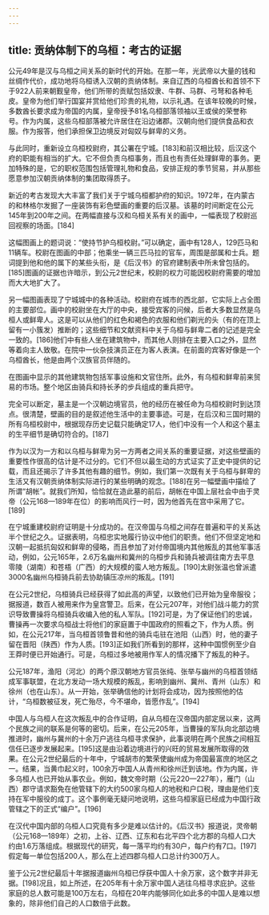 ```yaml
---
---
---
```

title: 贡纳体制下的乌桓：考古的证据
---



公元49年是汉与乌桓之间关系的新时代的开始。在那一年，光武帝以大量的钱和丝绸作代价，成功地将乌桓诱入汉朝的贡纳体制。来自辽西的乌桓酋长和首领不下于922人前来朝觐皇帝，他们所带的贡赋包括奴隶、牛群、马群、弓弩和各种毛皮。皇帝为他们举行国宴并赏给他们珍贵的礼物，以示礼遇。在该年较晚的时候，多数酋长要求成为帝国的内属，皇帝授予81名乌桓部落领袖以王或侯的荣誉称号。作为内属，这些乌桓部落被允许居住在沿边诸郡。汉朝向他们提供食品和衣服。作为报答，他们承担保卫边境反对匈奴与鲜卑的义务。

与此同时，重新设立乌桓校尉府，其公署在宁城。[183]和前汉相比较，后汉这个府的职能有相当的扩大。它不但负责乌桓事务，而且也有责任处理鲜卑的事务。更加特殊的是，它的职权范围包括管理礼物和食品，安排正规的季节贸易，并从那些愿意参加汉朝贡纳体制的集团取得质子。

新近的考古发现大大丰富了我们关于宁城乌桓都护府的知识。1972年，在内蒙古的和林格尔发掘了一座装饰有彩色壁画的重要的后汉墓。该墓的时间断定在公元145年到200年之间。在两幅直接与汉和乌桓关系有关的画中，一幅表现了校尉巡回视察的场面。[184]

这幅图画上的题词说：“使持节护乌桓校尉。”可以确定，画中有128人，129匹马和11辆车。校尉在图画的中部；他乘坐一辆三匹马拉的官车，周围是部属和士兵。题词提到他和他的属下的某些头衔，是《后汉书》的官府建制表中所未曾包括的。[185]图画的证据也许暗示，到公元2世纪末，校尉的权力可能因校尉府需要的增加而大大地扩大了。

另一幅图画表现了宁城城中的各种活动。校尉府在城市的西北部，它实际上占全图的主要部位。画中的校尉坐在大厅的中央，接受宾客的问候，后者大多数显然是乌桓人或鲜卑人。这是可以从他们的红色和褐色的衣服和他们剃光的头（有的在顶上留有一小簇发）推断的；这些细节和文献资料中关于乌桓与鲜卑二者的记述是完全一致的。[186]他们中有些人坐在建筑物中，而其他人则排在主要入口之外，显然等着向主人致敬。在院中一伙杂技演员正在为客人表演。在前面的宾客好像是一个乌桓酋长，他是由两个汉族官员伴随的。

在图画中显示的其他建筑物包括军事设施和文官住所。此外，有乌桓和鲜卑前来贸易的市场。整个地区由骑兵和持长矛的步兵组成的重兵把守。

完全可以断定，墓主是一个汉朝边境官员，他的经历在被任命为乌桓校尉时到达顶点。很清楚，壁画的目的是叙述他生活中的主要事迹。可是，在后汉和三国时期的所有乌桓校尉中，根据现存历史记载只能确定17人，他们中没有一个人和这个墓主的生平细节是确切符合的。[187]

作为以汉为一方和以乌桓与鲜卑为另一方两者之间关系的重要证据，对这些壁画的重要性作很高的估计是不过分的。它们不但以最生动的方式证实了正史中提供的记载，而且还揭示了许多其他有趣的细节。例如，我们第一次既有关于乌桓与鲜卑的生活又有汉朝贡纳体制实际进行的某些明确的观念。[188]在另一幅壁画中描绘了所谓“胡帐”。就我们所知，恰恰就在造此墓的前后，胡帐在中国上层社会中由于灵帝（公元168—189年在位）的影响而风行一时，因为他首先在宫中采用了它。[189]

在宁城重建校尉府证明是十分成功的。在汉帝国与乌桓之间存在普遍和平的关系达半个世纪之久。证据表明，乌桓忠实地履行协议中他们的职责。他们不但坚定地和汉朝一起抵抗匈奴和鲜卑的侵略，而且参加了对付帝国境内其他叛乱的其他军事活动，例如，公元165年，2.6万名幽州和冀州的乌桓步兵和骑兵被调往南方去平息零陵（湖南）和苍梧（广西）的大规模的蛮人地方叛乱。[190]太尉张温也曾派遣3000名幽州乌桓骑兵前去协助镇压凉州的叛乱。[191]

在公元2世纪，乌桓骑兵已经获得了如此高的声望，以致他们已开始为皇帝服役；据报道，数百人被用来作为皇宫警卫。后来，在公元207年，对他们战斗能力的赏识导致曹操将乌桓骑兵收编入他的私人军队。[192]可是，为了保证他们的忠诚，曹操再一次要求乌桓战士将他们的家庭置于中国政府的照看之下，作为人质。例如，在公元217年，当乌桓首领鲁昔和他的骑兵屯驻在池阳（山西）时，他的妻子留在晋阳（陕西）作为人质。[193]正如我们所看到的那样，这种中国惯例至少自王莽时便已开始通行。可是，乌桓过多地被用作军人的情况播下了叛乱的种子。

公元187年，渔阳（河北）的两个原汉朝地方官员张纯、张举与幽州的乌桓首领结成军事联盟，在北方发动一场大规模的叛乱，影响到幽州、冀州、青州（山东）和徐州（也在山东）。从一开始，张举确信他的计划将会成功，因为按照他的估计，“乌桓数被征发，死亡殆尽，今不堪命，皆愿作乱”。[194]

中国人与乌桓人在这次叛乱中的合作证明，自从乌桓在汉帝国内部定居以来，这两个民族之间的联系是何等的密切。后来，在公元205年，当曹操的军队向北部边境推进时，幽州与冀州的十余万户逃往乌桓寻求保护，此事说明在两个民族之间相互信任已逐步发展起来。[195]这是由沿着边境进行的兴旺的贸易发展所取得的效果。在公元2世纪最后的十年中，宁城胡市的繁荣使幽州成为帝国最富庶的地区之一。结果，当黄巾起义时，100余万中国人从青州和徐州迁到该地。作为内属，许多乌桓人也已开始从事农业。例如，魏文帝时期（公元220—227年），雁门（山西）郡守请求豁免在他管辖下的大约500家乌桓人的地税和户口税，理由是他们支持在军中服役的成丁。这个事例毫无疑问地说明，这些乌桓家庭已经成为中国行政管辖之下的正式“编户”。[196]

在汉代中国内部的乌桓人口究竟有多少是难以估计的。《后汉书》报道说，灵帝朝（公元168—189年）之初，上谷、辽西、辽东和右北平四个北方郡的乌桓人口大约由1.6万落组成。根据现代的研究，每一落平均约有30户，每户约有7口。[197]假定每一单位包括200人，那么在上述四郡乌桓人口总计约300万人。

鉴于公元2世纪最后十年据报道幽州乌桓已俘获中国人十余万家，这个数字并非无据。[198]况且，如上所述，在205年有十余万家中国人逃往乌桓寻求庇护。这些家庭的总人数可能是100万左右，乌桓在20年内能够同化如此多的中国人是难以想象的，除非他们自己的人口数倍于此数。